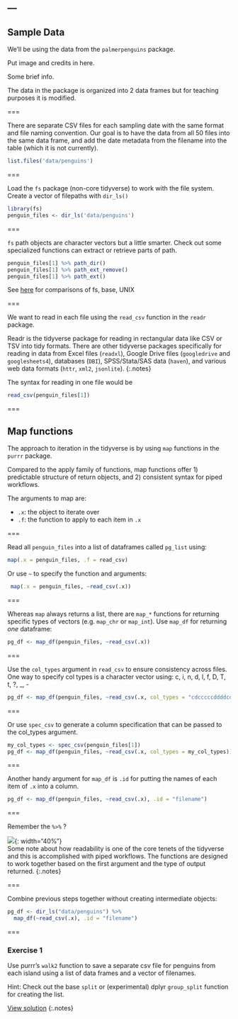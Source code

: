 ---
---

## Sample Data

We'll be using the data from the `palmerpenguins` package. 

Put image and credits in here. 

Some brief info. 

The data in the package is organized into 2 data frames but for teaching purposes it is modified. 

===

There are separate CSV files for each sampling date with the same format and file naming convention. Our goal is to have the data from all 50 files into the same data frame, and add the date metadata from the filename into the table (which it is not currently).

```r
list.files('data/penguins')
```


===

Load the `fs` package (non-core tidyverse) to work with the file system. Create a vector of filepaths with `dir_ls()`

```r
library(fs)
penguin_files <- dir_ls('data/penguins')
```

===

`fs` path objects are character vectors but a little smarter. Check out some specialized functions can extract or retrieve parts of path.  

```r
penguin_files[1] %>% path_dir()
penguin_files[1] %>% path_ext_remove()
penguin_files[1] %>% path_ext()
```

See [here](https://fs.r-lib.org/articles/function-comparisons.html) for comparisons of fs, base, UNIX

===

We want to read in each file using the `read_csv` function in the `readr` package. 

Readr is the tidyverse package for reading in rectangular data like CSV or TSV into tidy formats. There are other tidyverse packages specifically for reading in data from Excel files (`readxl`), Google Drive files (`googledrive` and `googlesheets4`), databases (`DBI`), SPSS/Stata/SAS data (`haven`), and various web data formats (`httr`, `xml2`, `jsonlite`).
{:.notes}

The syntax for reading in one file would be 

```r
read_csv(penguin_files[1])
```

===

## Map functions

The approach to iteration in the tidyverse is by using `map` functions in the `purrr` package. 

Compared to the apply family of functions, map functions offer 1) predictable structure of return objects, and 2) consistent syntax for piped workflows.

The arguments to map are: 

* `.x`: the object to iterate over
* `.f`: the function to apply to each item in `.x`

===

Read all `penguin_files` into a list of dataframes called `pg_list` using:

```r
map(.x = penguin_files, .f = read_csv)
```

Or use `~` to specify the function and arguments:

```r
 map(.x = penguin_files, ~read_csv(.x))
```

===

Whereas `map` always returns a list, there are `map_*` functions for returning specific types of vectors (e.g. `map_chr` or `map_int`). Use `map_df` for returning *one* dataframe:

```r
pg_df <- map_df(penguin_files, ~read_csv(.x))
```

===

Use the `col_types` argument in `read_csv` to ensure consistency across files. One way to specify col types is a character vector using: c, i, n, d, l, f, D, T, t, ?, _, -

```r
pg_df <- map_df(penguin_files, ~read_csv(.x, col_types = "cdcccccddddcddccc"))
```


===

Or use `spec_csv` to generate a column specification that can be passed to the col_types argument.

```r
my_col_types <- spec_csv(penguin_files[1])
pg_df <- map_df(penguin_files, ~read_csv(.x, col_types = my_col_types))
```

===

Another handy argument for `map_df` is `.id` for putting the names of each item of `.x` into a column. 

```r
pg_df <- map_df(penguin_files, ~read_csv(.x), .id = "filename")
```

===

Remember the `%>%` ? 

![]({{ site.baseurl }}/images/pipe.jpg){: width="40%"}  
Some note about how readability is one of the core tenets of the tidyverse and this is accomplished with piped workflows. The functions are designed to work together based on the first argument and the type of output returned. 
{:.notes}

===

Combine previous steps together without creating intermediate objects:

```r
pg_df <- dir_ls("data/penguins") %>%
  map_df(~read_csv(.x), .id = "filename")
```

===

### Exercise 1

Use purrr's `walk2` function to save a separate csv file for penguins from each island using a list of data frames and a vector of filenames. 

Hint: Check out the base `split` or (experimental) dplyr `group_split` function for creating the list. 

[View solution](#solution-1)
{:.notes}
